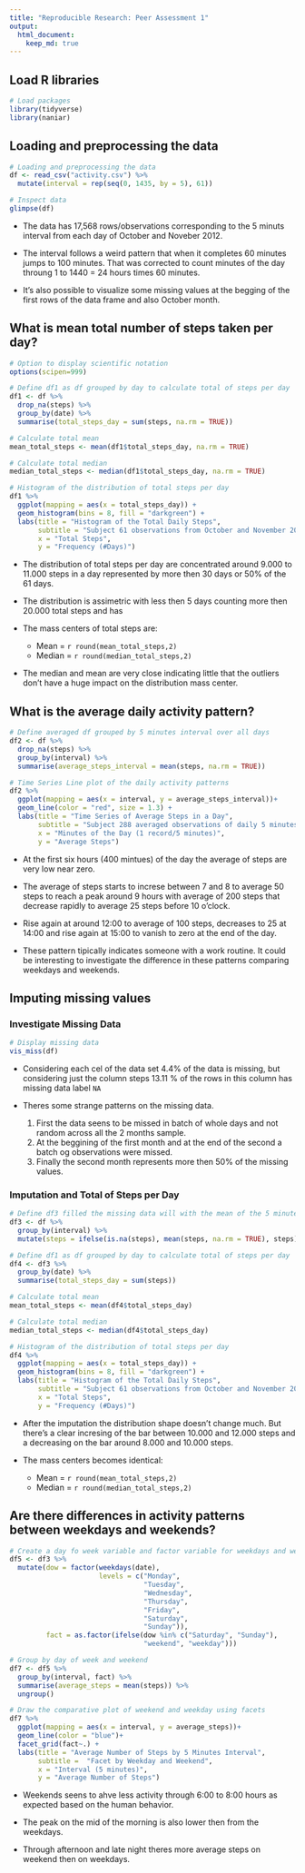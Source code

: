 ```yaml
---
title: "Reproducible Research: Peer Assessment 1"
output: 
  html_document:
    keep_md: true
---
```



## Load R libraries

```r

# Load packages
library(tidyverse)
library(naniar)

```


## Loading and preprocessing the data

```r

# Loading and preprocessing the data
df <- read_csv("activity.csv") %>% 
  mutate(interval = rep(seq(0, 1435, by = 5), 61))

# Inspect data
glimpse(df)

```

* The data has 17,568 rows/observations corresponding to the 5 minuts interval from each day of October and Noveber 2012.

* The interval follows a weird pattern that when it completes 60 minutes jumps to 100 minutes. That was corrected to count minutes of the day throung 1 to 1440 = 24 hours times 60 minutes.

* It's also possible to visualize some missing values at the begging of the first rows of the data frame and also October month.

## What is mean total number of steps taken per day?

```r

# Option to display scientific notation
options(scipen=999)

# Define df1 as df grouped by day to calculate total of steps per day
df1 <- df %>% 
  drop_na(steps) %>%
  group_by(date) %>% 
  summarise(total_steps_day = sum(steps, na.rm = TRUE))

# Calculate total mean
mean_total_steps <- mean(df1$total_steps_day, na.rm = TRUE)

# Calculate total median
median_total_steps <- median(df1$total_steps_day, na.rm = TRUE)

# Histogram of the distribution of total steps per day
df1 %>% 
  ggplot(mapping = aes(x = total_steps_day)) +
  geom_histogram(bins = 8, fill = "darkgreen") +
  labs(title = "Histogram of the Total Daily Steps",
       subtitle = "Subject 61 observations from October and November 2012",
       x = "Total Steps",
       y = "Frequency (#Days)") 

```

* The distribution of total steps per day are concentrated around 9.000 to 11.000 steps in a day represented by more then 30 days or 50% of the 61 days.

* The distribution is assimetric with less then 5 days counting more then 20.000 total steps and has 

* The mass centers of total steps are:
  - Mean = `r round(mean_total_steps,2)`
  - Median = `r round(median_total_steps,2)`

* The median and mean are very close indicating little that the outliers don't have a huge impact on the distribution mass center.

## What is the average daily activity pattern?

```r

# Define averaged df grouped by 5 minutes interval over all days
df2 <- df %>% 
  drop_na(steps) %>%
  group_by(interval) %>% 
  summarise(average_steps_interval = mean(steps, na.rm = TRUE))

# Time Series Line plot of the daily activity patterns
df2 %>% 
  ggplot(mapping = aes(x = interval, y = average_steps_interval))+
  geom_line(color = "red", size = 1.3) +
  labs(title = "Time Series of Average Steps in a Day",
       subtitle = "Subject 288 averaged observations of daily 5 minutes interval records",
       x = "Minutes of the Day (1 record/5 minutes)",
       y = "Average Steps")

```

* At the first six hours (400 mintues) of the day the average of steps are very low near zero.

* The average of steps starts to increse between 7 and 8 to average 50 steps to reach a peak around 9 hours with average of 200 steps that decrease rapidly to average 25 steps before 10 o'clock.

* Rise again at around 12:00 to average of 100 steps, decreases to 25 at 14:00 and rise again at 15:00 to vanish to zero at the end of the day.

* These pattern tipically indicates someone with a work routine. It could be interesting to investigate the difference in these patterns comparing weekdays and weekends.

## Imputing missing values

### Investigate Missing Data

```r

# Display missing data
vis_miss(df)

```

* Considering each cel of the data set 4.4% of the data is missing, but considering just the column steps 13.11 % of the rows in this column has missing data label `NA`

* Theres some strange patterns on the missing data. 
  1. First the data seens to be missed in batch of whole days and not random across all the 2 months sample.
  2. At the beggining of the first month and at the end of the second a batch og observations were missed.
  3. Finally the second month represents more then 50% of the missing values.

### Imputation and Total of Steps per Day

```r

# Define df3 filled the missing data will with the mean of the 5 minutes interval
df3 <- df %>% 
  group_by(interval) %>% 
  mutate(steps = ifelse(is.na(steps), mean(steps, na.rm = TRUE), steps))

# Define df1 as df grouped by day to calculate total of steps per day
df4 <- df3 %>% 
  group_by(date) %>% 
  summarise(total_steps_day = sum(steps))

# Calculate total mean
mean_total_steps <- mean(df4$total_steps_day)

# Calculate total median
median_total_steps <- median(df4$total_steps_day)

# Histogram of the distribution of total steps per day
df4 %>% 
  ggplot(mapping = aes(x = total_steps_day)) +
  geom_histogram(bins = 8, fill = "darkgreen") +
  labs(title = "Histogram of the Total Daily Steps",
       subtitle = "Subject 61 observations from October and November 2012 (NAs filled with intervals means)",
       x = "Total Steps",
       y = "Frequency (#Days)") 


```

* After the imputation the distribution shape doesn't change much. But there's a clear incresing of the bar between 10.000 and 12.000 steps and a decreasing on the bar around 8.000 and 10.000 steps.

* The mass centers becomes identical:
  - Mean = `r round(mean_total_steps,2)`
  - Median = `r round(median_total_steps,2)`

## Are there differences in activity patterns between weekdays and weekends?


```r

# Create a day fo week variable and factor variable for weekdays and weekends
df5 <- df3 %>% 
  mutate(dow = factor(weekdays(date), 
                      levels = c("Monday", 
                                 "Tuesday",
                                 "Wednesday",
                                 "Thursday",
                                 "Friday",
                                 "Saturday",
                                 "Sunday")),
         fact = as.factor(ifelse(dow %in% c("Saturday", "Sunday"),
                                 "weekend", "weekday")))

# Group by day of week and weekend
df7 <- df5 %>% 
  group_by(interval, fact) %>% 
  summarise(average_steps = mean(steps)) %>% 
  ungroup()

# Draw the comparative plot of weekend and weekday using facets
df7 %>% 
  ggplot(mapping = aes(x = interval, y = average_steps))+
  geom_line(color = "blue")+
  facet_grid(fact~.) +
  labs(title = "Average Number of Steps by 5 Minutes Interval",
       subtitle =  "Facet by Weekday and Weekend",
       x = "Interval (5 minutes)",
       y = "Average Number of Steps")
```

* Weekends seens to ahve less activity through 6:00 to 8:00 hours as expected based on the human behavior.

* The peak on the mid of the morning is also lower then from the weekdays.

* Through afternoon and late night theres more average steps on weekend then on weekdays. 
